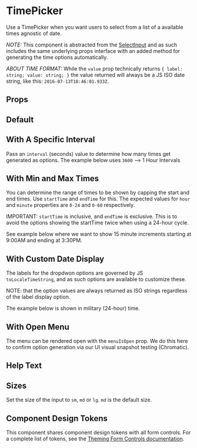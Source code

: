 
<Meta of={Stories} />

# TimePicker

Use a TimePicker when you want users to select from a list of a available times agnostic of date.

_NOTE:_ This component is abstracted from the [SelectInput](?path=/docs/components-selectinput-overview--default-story)
and as such includes the same underlying props interface with an added method for generating the time options automatically.

_ABOUT TIME FORMAT:_ While the `value` prop technically returns `{ label: string; value: string; }` the value returned will always
be a JS ISO date string, like this: `2016-07-13T18:46:01.933Z`.

## Props

<ArgsTable of={TimePicker} />

## Default

<Canvas of={Stories.Default}/>

## With A Specific Interval

Pass an `interval` (seconds) value to determine how many times get generated as options.
The example below uses `3600` --> 1 Hour Intervals

<Canvas of={Stories.WithASpecificInterval}/>

## With Min and Max Times

You can determine the range of times to be shown by capping the start and end times.
Use `startTime` and `endTime` for this. The expected values for `hour` and `minute` properties
are `0-24` and `0-60` respectively.

IMPORTANT: `startTime` is inclusive, and `endTime` is exclusive. This is to avoid
the options showing the startTime twice when using a 24-hour cycle.

See example below where we want to show 15 minute increments starting at 9:00AM and ending at 3:30PM.

<Canvas of={Stories.WithMinAndMaxTimes}/>

## With Custom Date Display

The labels for the dropdwon options are governed by JS `toLocaleTimeString`, and as such
options are available to customize these.

NOTE: that the option values are always returned as ISO strings regardless of the label display option.

The example below is shown in military (24-hour) time.

<Canvas of={Stories.WithCustomDateDisplay}/>

## With Open Menu

The menu can be rendered open with the `menuIsOpen` prop. We do this here to confirm option generation
via our UI visual snapshot testing (Chromatic).

<Canvas of={Stories.WithOpenMenu}/>

## Help Text

<Canvas of={Stories.HelpText}/>

## Sizes

Set the size of the input to `sm`, `md` or `lg`. `md` is the default size.

<Canvas of={Stories.Sizes}/>

## Component Design Tokens

This component shares component design tokens with all form controls. For a complete list of tokens, see the [Theming Form Controls documentation](/docs/theming-form-controls--custom-theme-form).
